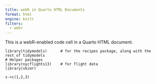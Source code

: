 ```yaml
---
title: webR in Quarto HTML Documents
format: html
engine: knitr
filters:
  - webr
---
```


This is a webR-enabled code cell in a Quarto HTML document.

```webr-r
library(tidymodels)      # for the recipes package, along with the rest of tidymodels
# Helper packages
library(nycflights13)    # for flight data
library(skimr) 

s-<c(1,2,3)
```